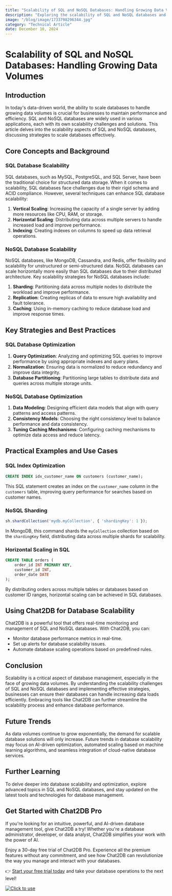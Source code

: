 ```yaml
---
title: "Scalability of SQL and NoSQL Databases: Handling Growing Data Volumes"
description: "Exploring the scalability of SQL and NoSQL databases and strategies to scale databases for handling increasing data volumes."
image: "/blog/image/1733798296344.jpg"
category: "Technical Article"
date: December 10, 2024
---
```


# Scalability of SQL and NoSQL Databases: Handling Growing Data Volumes

## Introduction

In today's data-driven world, the ability to scale databases to handle growing data volumes is crucial for businesses to maintain performance and efficiency. SQL and NoSQL databases are widely used in various applications, each with its own scalability challenges and solutions. This article delves into the scalability aspects of SQL and NoSQL databases, discussing strategies to scale databases effectively.

## Core Concepts and Background

### SQL Database Scalability

SQL databases, such as MySQL, PostgreSQL, and SQL Server, have been the traditional choice for structured data storage. When it comes to scalability, SQL databases face challenges due to their rigid schema and ACID compliance. However, several techniques can enhance SQL database scalability:

1. **Vertical Scaling**: Increasing the capacity of a single server by adding more resources like CPU, RAM, or storage.
2. **Horizontal Scaling**: Distributing data across multiple servers to handle increased load and improve performance.
3. **Indexing**: Creating indexes on columns to speed up data retrieval operations.

### NoSQL Database Scalability

NoSQL databases, like MongoDB, Cassandra, and Redis, offer flexibility and scalability for unstructured or semi-structured data. NoSQL databases can scale horizontally more easily than SQL databases due to their distributed architecture. Key scalability strategies for NoSQL databases include:

1. **Sharding**: Partitioning data across multiple nodes to distribute the workload and improve performance.
2. **Replication**: Creating replicas of data to ensure high availability and fault tolerance.
3. **Caching**: Using in-memory caching to reduce database load and improve response times.

## Key Strategies and Best Practices

### SQL Database Optimization

1. **Query Optimization**: Analyzing and optimizing SQL queries to improve performance by using appropriate indexes and query plans.
2. **Normalization**: Ensuring data is normalized to reduce redundancy and improve data integrity.
3. **Database Partitioning**: Partitioning large tables to distribute data and queries across multiple storage units.

### NoSQL Database Optimization

1. **Data Modeling**: Designing efficient data models that align with query patterns and access patterns.
2. **Consistency Models**: Choosing the right consistency level to balance performance and data consistency.
3. **Tuning Caching Mechanisms**: Configuring caching mechanisms to optimize data access and reduce latency.

## Practical Examples and Use Cases

### SQL Index Optimization

```sql
CREATE INDEX idx_customer_name ON customers (customer_name);
```

This SQL statement creates an index on the `customer_name` column in the `customers` table, improving query performance for searches based on customer names.

### NoSQL Sharding

```javascript
sh.shardCollection('mydb.myCollection', { 'shardingKey': 1 });
```

In MongoDB, this command shards the `myCollection` collection based on the `shardingKey` field, distributing data across multiple shards for scalability.

### Horizontal Scaling in SQL

```sql
CREATE TABLE orders (
    order_id INT PRIMARY KEY,
    customer_id INT,
    order_date DATE
);
```

By distributing orders across multiple tables or databases based on customer ID ranges, horizontal scaling can be achieved in SQL databases.

## Using Chat2DB for Database Scalability

Chat2DB is a powerful tool that offers real-time monitoring and management of SQL and NoSQL databases. With Chat2DB, you can:

- Monitor database performance metrics in real-time.
- Set up alerts for database scalability issues.
- Automate database scaling operations based on predefined rules.

## Conclusion

Scalability is a critical aspect of database management, especially in the face of growing data volumes. By understanding the scalability challenges of SQL and NoSQL databases and implementing effective strategies, businesses can ensure their databases can handle increasing data loads efficiently. Embracing tools like Chat2DB can further streamline the scalability process and enhance database performance.

## Future Trends

As data volumes continue to grow exponentially, the demand for scalable database solutions will only increase. Future trends in database scalability may focus on AI-driven optimization, automated scaling based on machine learning algorithms, and seamless integration of cloud-native database services.

## Further Learning

To delve deeper into database scalability and optimization, explore advanced topics in SQL and NoSQL databases, and stay updated on the latest tools and technologies for database management.


## Get Started with Chat2DB Pro

If you're looking for an intuitive, powerful, and AI-driven database management tool, give Chat2DB a try! Whether you're a database administrator, developer, or data analyst, Chat2DB simplifies your work with the power of AI.

Enjoy a 30-day free trial of Chat2DB Pro. Experience all the premium features without any commitment, and see how Chat2DB can revolutionize the way you manage and interact with your databases.

👉 [Start your free trial today](https://chat2db.ai/pricing) and take your database operations to the next level!


[![Click to use](/image/blog/bg/chat2db.jpg)](https://chat2db.ai/)
